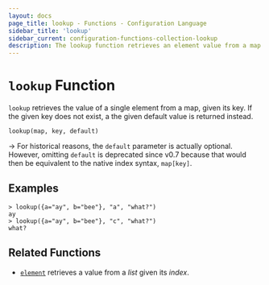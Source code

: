 ```yaml
---
layout: docs
page_title: lookup - Functions - Configuration Language
sidebar_title: 'lookup'
sidebar_current: configuration-functions-collection-lookup
description: The lookup function retrieves an element value from a map given its key.
---
```


# `lookup` Function

`lookup` retrieves the value of a single element from a map, given its key.
If the given key does not exist, a the given default value is returned instead.

```hcl
lookup(map, key, default)
```

-> For historical reasons, the `default` parameter is actually optional. However,
omitting `default` is deprecated since v0.7 because that would then be
equivalent to the native index syntax, `map[key]`.

## Examples

```shell
> lookup({a="ay", b="bee"}, "a", "what?")
ay
> lookup({a="ay", b="bee"}, "c", "what?")
what?
```

## Related Functions

- [`element`](./element) retrieves a value from a _list_ given its _index_.
